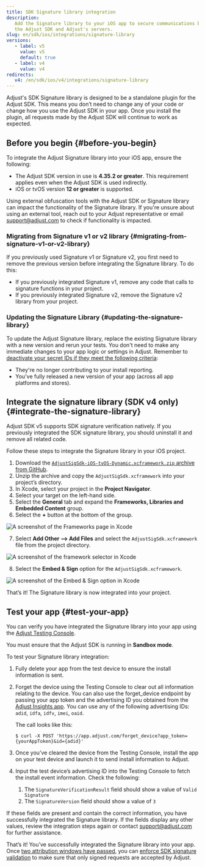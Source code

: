 ```yaml
---
title: SDK Signature library integration
description:
   Add the Signature library to your iOS app to secure communications between
   the Adjust SDK and Adjust's servers.
slug: en/sdk/ios/integrations/signature-library
versions:
   - label: v5
     value: v5
     default: true
   - label: v4
     value: v4
redirects:
   v4: /en/sdk/ios/v4/integrations/signature-library
---
```


Adjust's SDK Signature library is designed to be a standalone plugin for the Adjust SDK. This means you don’t need to change any of your code or change how you use the Adjust SDK in your app. Once you install the plugin, all requests made by the Adjust SDK will continue to work as expected.

## Before you begin {#before-you-begin}

To integrate the Adjust Signature library into your iOS app, ensure the following:

-  The Adjust SDK version in use is **4.35.2 or greater**. This requirement applies even when the Adjust SDK is used indirectly.
-  iOS or tvOS version **12 or greater** is supported.

<Callout type="important">

Using external obfuscation tools with the Adjust SDK or Signature library can impact the functionality of the Signature library. If you're unsure about using an external tool, reach out to your Adjust representative or email support@adjust.com to check if functionality is impacted.

</Callout>

### Migrating from Signature v1 or v2 library {#migrating-from-signature-v1-or-v2-library}

If you previously used Signature v1 or Signature v2, you first need to remove the previous version before integrating the Signature library. To do this:

-  If you previously integrated Signature v1, remove any code that calls to signature functions in your project.
-  If you previously integrated Signature v2, remove the Signature v2 library from your project.

### Updating the Signature Library {#updating-the-signature-library}

To update the Adjust Signature library, replace the existing Signature library with a new version and rerun your tests. You don't need to make any immediate changes to your app logic or settings in Adjust. Remember to [deactivate your secret IDs if they meet the following criteria](https://help.adjust.com/en/article/sdk-signature#manage-your-secret-ids):

-  They're no longer contributing to your install reporting.
-  You've fully released a new version of your app (across all app platforms and stores).

## Integrate the signature library (SDK v4 only) {#integrate-the-signature-library}

<Callout type="note">

Adjust SDK v5 supports SDK signature verification natively. If you previously integrated the SDK signature library, you should uninstall it and remove all related code.

</Callout>

Follow these steps to integrate the Signature library in your iOS project.

1. Download the [`AdjustSigSdk-iOS-tvOS-Dynamic.xcframework.zip` archive from GitHub](https://github.com/adjust/adjust_signature_sdk/releases/latest).
2. Unzip the archive and copy the `AdjustSigSdk.xcframework` into your project’s directory.
3. In Xcode, select your project in the **Project Navigator**.
4. Select your target on the left-hand side.
5. Select the **General** tab and expand the **Frameworks, Libraries and Embedded Content** group.
6. Select the **+** button at the bottom of the group.

![A screenshot of the Frameworks page in Xcode](@images/sig-v3/xcode-frameworks.png)

7. Select **Add Other --> Add Files** and select the `AdjustSigSdk.xcframework` file from the project directory.

![A screenshot of the framework selector in Xcode](@images/sig-v3/xcode-select-framework.png)

8. Select the **Embed & Sign** option for the `AdjustSigSdk.xcframework`.

![A screenshot of the Embed & Sign option in Xcode](@images/sig-v3/xcode-embed-sign.png)

That’s it! The Signature library is now integrated into your project.

## Test your app {#test-your-app}

You can verify you have integrated the Signature library into your app using the [Adjust Testing Console](https://help.adjust.com/en/article/testing-console).

<Callout type="important">

You must ensure that the Adjust SDK is running in **Sandbox mode**.

</Callout>

To test your Signature library integration:

1. Fully delete your app from the test device to ensure the install information is sent.
2. Forget the device using the Testing Console to clear out all information relating to the device. You can also use the forget_device endpoint by passing your app token and the advertising ID you obtained from the [Adjust Insights app](https://apps.apple.com/us/app/adjust-insights/id1125517808). You can use any of the following advertising IDs: `adid`, `idfa`, `idfv`, `imei`, `oaid`.

   The call looks like this:

   ```console
   $ curl -X POST 'https://app.adjust.com/forget_device?app_token={yourAppToken}&id={adid}'
   ```

3. Once you’ve cleared the device from the Testing Console, install the app on your test device and launch it to send install information to Adjust.
4. Input the test device’s advertising ID into the Testing Console to fetch the install event information. Check the following:
   1. The `SignatureVerificationResult` field should show a value of `Valid Signature`
   2. The `SignatureVersion` field should show a value of `3`

If these fields are present and contain the correct information, you have successfully integrated the Signature library. If the fields display any other values, review the integration steps again or contact support@adjust.com for further assistance.

That’s it! You’ve successfully integrated the Signature library into your app. Once [two attribution windows have passed](https://help.adjust.com/en/article/attribution-windows), you can [enforce SDK signature validation](https://help.adjust.com/en/article/sdk-signature#enforce-signature-validation) to make sure that only signed requests are accepted by Adjust.
